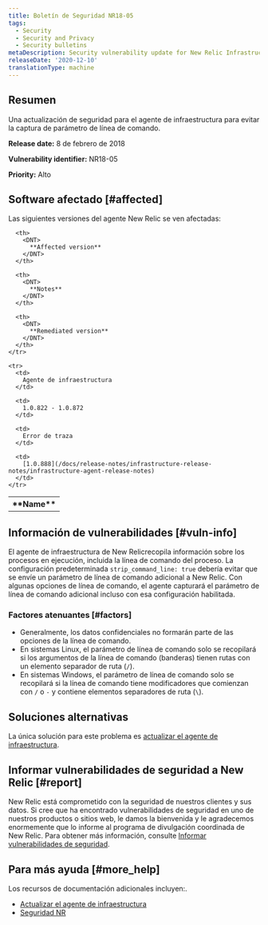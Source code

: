```yaml
---
title: Boletín de Seguridad NR18-05
tags:
  - Security
  - Security and Privacy
  - Security bulletins
metaDescription: Security vulnerability update for New Relic Infrastructure agent.
releaseDate: '2020-12-10'
translationType: machine
---
```


## Resumen

Una actualización de seguridad para el agente de infraestructura para evitar la captura de parámetro de línea de comando.

<DNT>**Release date:**</DNT> 8 de febrero de 2018

<DNT>**Vulnerability identifier:**</DNT> NR18-05

<DNT>**Priority:**</DNT> Alto

## Software afectado [#affected]

Las siguientes versiones del agente New Relic se ven afectadas:

<table>
  <tbody>
    <tr>
      <th>
        <DNT>
          **Name**
        </DNT>
      </th>

      <th>
        <DNT>
          **Affected version**
        </DNT>
      </th>

      <th>
        <DNT>
          **Notes**
        </DNT>
      </th>

      <th>
        <DNT>
          **Remediated version**
        </DNT>
      </th>
    </tr>

    <tr>
      <td>
        Agente de infraestructura
      </td>

      <td>
        1.0.822 - 1.0.872
      </td>

      <td>
        Error de traza
      </td>

      <td>
        [1.0.888](/docs/release-notes/infrastructure-release-notes/infrastructure-agent-release-notes)
      </td>
    </tr>
  </tbody>
</table>

## Información de vulnerabilidades [#vuln-info]

El agente de infraestructura de New Relicrecopila información sobre los procesos en ejecución, incluida la línea de comando del proceso. La configuración predeterminada `strip_command_line: true` debería evitar que se envíe un parámetro de línea de comando adicional a New Relic. Con algunas opciones de línea de comando, el agente capturará el parámetro de línea de comando adicional incluso con esa configuración habilitada.

### Factores atenuantes [#factors]

* Generalmente, los datos confidenciales no formarán parte de las opciones de la línea de comando.
* En sistemas Linux, el parámetro de línea de comando solo se recopilará si los argumentos de la línea de comando (banderas) tienen rutas con un elemento separador de ruta (`/`).
* En sistemas Windows, el parámetro de línea de comando solo se recopilará si la línea de comando tiene modificadores que comienzan con `/` o `-` y contiene elementos separadores de ruta (`\`).

## Soluciones alternativas

La única solución para este problema es [actualizar el agente de infraestructura](/docs/infrastructure/new-relic-infrastructure/installation/update-infrastructure-agent).

## Informar vulnerabilidades de seguridad a New Relic [#report]

New Relic está comprometido con la seguridad de nuestros clientes y sus datos. Si cree que ha encontrado vulnerabilidades de seguridad en uno de nuestros productos o sitios web, le damos la bienvenida y le agradecemos enormemente que lo informe al programa de divulgación coordinada de New Relic. Para obtener más información, consulte [Informar vulnerabilidades de seguridad](/docs/security/new-relic-security/data-privacy/reporting-security-vulnerabilities).

## Para más ayuda [#more_help]

Los recursos de documentación adicionales incluyen:.

* [Actualizar el agente de infraestructura](/docs/infrastructure/new-relic-infrastructure/installation/update-infrastructure-agent)
* [Seguridad NR](https://newrelic.com/security)
